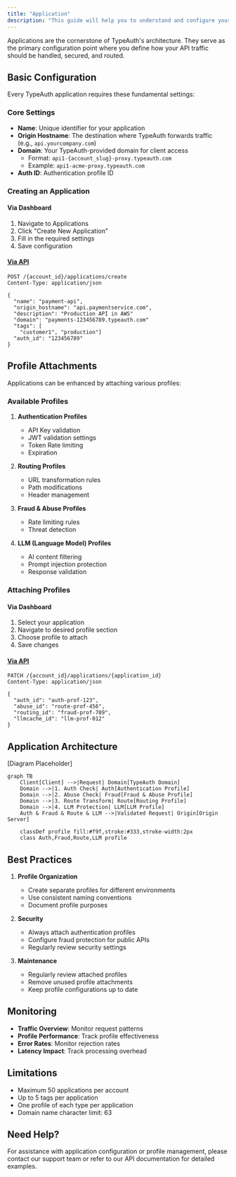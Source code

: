 ```yaml
---
title: "Application"
description: "This guide will help you to understand and configure your application"
---
```


Applications are the cornerstone of TypeAuth's architecture. They serve as the primary configuration point where you define how your API traffic should be handled, secured, and routed.

## Basic Configuration

Every TypeAuth application requires these fundamental settings:

### Core Settings

- **Name**: Unique identifier for your application
- **Origin Hostname**: The destination where TypeAuth forwards traffic (e.g., `api.yourcompany.com`)
- **Domain**: Your TypeAuth-provided domain for client access
  - Format: `api1-{account_slug}-proxy.typeauth.com`
  - Example: `api1-acme-proxy.typeauth.com`
- **Auth ID**: Authentication profile ID

### Creating an Application

#### Via Dashboard
1. Navigate to Applications
2. Click "Create New Application"
3. Fill in the required settings
4. Save configuration

#### [Via API](https://docs.typeauth.com/api-reference/applications/create-a-new-application)
```http
POST /{account_id}/applications/create
Content-Type: application/json

{
  "name": "payment-api",
  "origin_hostname": "api.paymentservice.com",
  "description": "Production API in AWS"
  "domain": "payments-123456789.typeauth.com"
  "tags": [
    "customer1", "production"]
  "auth_id": "123456789"
}
```

## Profile Attachments

Applications can be enhanced by attaching various profiles:

### Available Profiles

1. **Authentication Profiles**
   - API Key validation
   - JWT validation settings
   - Token Rate limiting
   - Expiration

2. **Routing Profiles**
   - URL transformation rules
   - Path modifications
   - Header management

3. **Fraud & Abuse Profiles**
   - Rate limiting rules
   - Threat detection

4. **LLM (Language Model) Profiles**
   - AI content filtering
   - Prompt injection protection
   - Response validation

### Attaching Profiles

#### Via Dashboard
1. Select your application
2. Navigate to desired profile section
3. Choose profile to attach
4. Save changes

#### [Via API](https://docs.typeauth.com/api-reference/applications/update-application)
```http
PATCH /{account_id}/applications/{application_id}
Content-Type: application/json

{
  "auth_id": "auth-prof-123",
  "abuse_id": "route-prof-456",
  "routing_id": "fraud-prof-789",
  "llmcache_id": "llm-prof-012"
}
```

## Application Architecture

[Diagram Placeholder]
```mermaid
graph TB
    Client[Client] -->|Request| Domain[TypeAuth Domain]
    Domain -->|1. Auth Check| Auth[Authentication Profile]
    Domain -->|2. Abuse Check| Fraud[Fraud & Abuse Profile]
    Domain -->|3. Route Transform| Route[Routing Profile]
    Domain -->|4. LLM Protection| LLM[LLM Profile]
    Auth & Fraud & Route & LLM -->|Validated Request| Origin[Origin Server]
    
    classDef profile fill:#f9f,stroke:#333,stroke-width:2px
    class Auth,Fraud,Route,LLM profile
```



## Best Practices

1. **Profile Organization**
   - Create separate profiles for different environments
   - Use consistent naming conventions
   - Document profile purposes

2. **Security**
   - Always attach authentication profiles
   - Configure fraud protection for public APIs
   - Regularly review security settings

3. **Maintenance**
   - Regularly review attached profiles
   - Remove unused profile attachments
   - Keep profile configurations up to date



## Monitoring

- **Traffic Overview**: Monitor request patterns
- **Profile Performance**: Track profile effectiveness
- **Error Rates**: Monitor rejection rates
- **Latency Impact**: Track processing overhead

## Limitations

- Maximum 50 applications per account
- Up to 5 tags per application
- One profile of each type per application
- Domain name character limit: 63

## Need Help?

For assistance with application configuration or profile management, please contact our support team or refer to our API documentation for detailed examples.
